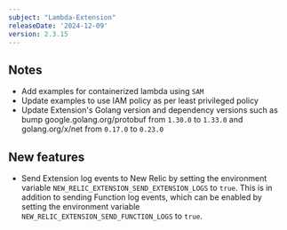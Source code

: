 ```yaml
---
subject: "Lambda-Extension"
releaseDate: '2024-12-09'
version: 2.3.15
---
```


## Notes

* Add examples for containerized lambda using `SAM`
* Update examples to use IAM policy as per least privileged policy
* Update Extension's Golang version and dependency versions such as bump google.golang.org/protobuf from `1.30.0` to `1.33.0` and golang.org/x/net from `0.17.0` to `0.23.0` 

## New features

* Send Extension log events to New Relic by setting the environment variable `NEW_RELIC_EXTENSION_SEND_EXTENSION_LOGS` to `true`. This is in addition to sending Function log events, which can be enabled by setting the environment variable `NEW_RELIC_EXTENSION_SEND_FUNCTION_LOGS` to `true`.
